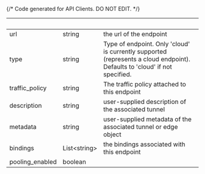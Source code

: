 {/* Code generated for API Clients. DO NOT EDIT. */}

| &nbsp;          | &nbsp;             | &nbsp;                                                                                                                     |
| --------------- | ------------------ | -------------------------------------------------------------------------------------------------------------------------- |
| url             | string             | the url of the endpoint                                                                                                    |
| type            | string             | Type of endpoint. Only 'cloud' is currently supported (represents a cloud endpoint). Defaults to 'cloud' if not specified. |
| traffic_policy  | string             | The traffic policy attached to this endpoint                                                                               |
| description     | string             | user-supplied description of the associated tunnel                                                                         |
| metadata        | string             | user-supplied metadata of the associated tunnel or edge object                                                             |
| bindings        | List&lt;string&gt; | the bindings associated with this endpoint                                                                                 |
| pooling_enabled | boolean            |                                                                                                                            |
